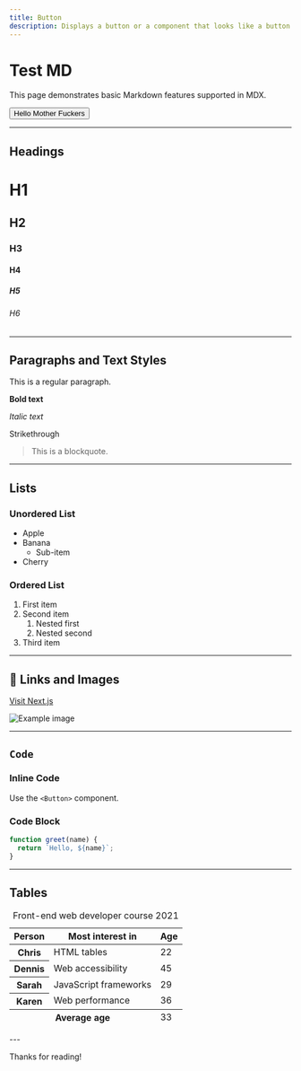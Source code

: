 ```yaml
---
title: Button
description: Displays a button or a component that looks like a button.
---
```



# Test MD

This page demonstrates basic Markdown features supported in MDX.

<Button>Hello Mother Fuckers</Button>

---

## Headings

# H1

## H2

### H3

#### H4

##### H5

###### H6

---

## Paragraphs and Text Styles

This is a regular paragraph.

**Bold text**

_Italic text_

<p className="line-through">Strikethrough</p>

> This is a blockquote.

---

## Lists

### Unordered List

- Apple
- Banana
  - Sub-item
- Cherry

### Ordered List

1. First item
2. Second item
   1. Nested first
   2. Nested second
3. Third item

---

## 📎 Links and Images

[Visit Next.js](https://nextjs.org)

![Example image](https://via.placeholder.com/150)

---

## `Code`

### Inline Code

Use the `<Button>` component.

### Code Block

```js
function greet(name) {
  return `Hello, ${name}`;
}
```

---

## Tables

<table>
  <caption>Front-end web developer course 2021</caption>
  <thead>
    <tr>
      <th scope="col">Person</th>
      <th scope="col">Most interest in</th>
      <th scope="col">Age</th>
    </tr>
  </thead>
  <tbody>
    <tr>
      <th scope="row">Chris</th>
      <td>HTML tables</td>
      <td>22</td>
    </tr>
    <tr>
      <th scope="row">Dennis</th>
      <td>Web accessibility</td>
      <td>45</td>
    </tr>
    <tr>
      <th scope="row">Sarah</th>
      <td>JavaScript frameworks</td>
      <td>29</td>
    </tr>
    <tr>
      <th scope="row">Karen</th>
      <td>Web performance</td>
      <td>36</td>
    </tr>
  </tbody>
  <tfoot>
    <tr>
      <th scope="row" colSpan="2">
        Average age
      </th>
      <td>33</td>
    </tr>
  </tfoot>
</table>
---

Thanks for reading!
